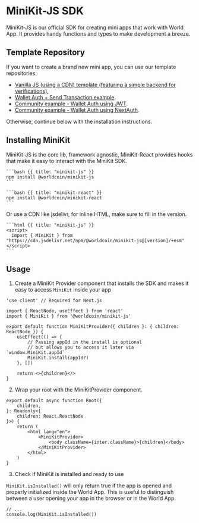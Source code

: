 
# MiniKit-JS SDK

MiniKit-JS is our official SDK for creating mini apps that work with World App. It provides handy functions and types to make development a breeze.

## Template Repository

If you want to create a brand new mini app, you can use our template repositories:

-   [Vanilla JS (using a CDN) template (featuring a simple backend for verifications)](https://github.com/new?template_name=minikit-js-template&template_owner=worldcoin),
-   [Wallet Auth + Send Transaction example](https://github.com/worldcoin/minikit-web3-example).
-   [Community example - Wallet Auth using JWT](https://github.com/wlding-blocks/wld-mini-apps-101).
-   [Community example - Wallet Auth using NextAuth](https://github.com/supercorp-ai/minikit-wallet-auth-next-auth).

Otherwise, continue below with the installation instructions.

## Installing MiniKit

<Link href="https://www.npmjs.com/package/@worldcoin/minikit-js">MiniKit-JS</Link> is the core lib, framework agnostic,

<Link href="https://www.npmjs.com/package/@worldcoin/minikit-react">MiniKit-React </Link>provides hooks that make it
easy to interact with the MiniKit SDK.

<CodeGroup>

    ```bash {{ title: "minikit-js" }}
    npm install @worldcoin/minikit-js
    ```

    ```bash {{ title: "minikit-react" }}
    npm install @worldcoin/minikit-react
    ```

</CodeGroup>

Or use a CDN like <Link href="https://www.jsdelivr.com/package/npm/@worldcoin/minikit-js">jsdelivr</Link>, for inline HTML, make sure to fill in the version.

<CodeGroup>

    ```html {{ title: "minikit-js" }}
    <script>
      import { MiniKit } from "https://cdn.jsdelivr.net/npm/@worldcoin/minikit-js@[version]/+esm"
    </script>
    ```

</CodeGroup>

## Usage

1. Create a MiniKit Provider component that installs the SDK and makes it easy to access `MiniKit` inside your app

```tsx {{ title: 'src/minikit-provider.tsx' }}
'use client' // Required for Next.js

import { ReactNode, useEffect } from 'react'
import { MiniKit } from '@worldcoin/minikit-js'

export default function MiniKitProvider({ children }: { children: ReactNode }) {
	useEffect(() => {
		// Passing appId in the install is optional
		// but allows you to access it later via `window.MiniKit.appId`
		MiniKit.install(appId?)
	}, [])

	return <>{children}</>
}
```

2. Wrap your root with the MiniKitProvider component.

```tsx {{ title: 'src/index.tsx' }}
export default async function Root({
	children,
}: Readonly<{
	children: React.ReactNode
}>) {
	return (
		<html lang="en">
			<MiniKitProvider>
				<body className={inter.className}>{children}</body>
			</MiniKitProvider>
		</html>
	)
}
```

3. Check if MiniKit is installed and ready to use

`MiniKit.isInstalled()` will only return true if the app is opened and properly initialized inside the World App. This is useful to distinguish between a user opening your app in the browser or in the World App.

```tsx
// ...
console.log(MiniKit.isInstalled())
```
